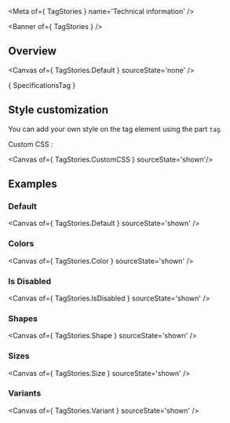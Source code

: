 
<Meta of={ TagStories } name='Technical information' />

<Banner of={ TagStories } />

## Overview

<Canvas of={ TagStories.Default } sourceState='none' />

<Markdown>{ SpecificationsTag }</Markdown>

## Style customization

You can add your own style on the tag element using the part `tag`.

Custom CSS :

<Canvas of={ TagStories.CustomCSS } sourceState='shown'/>

## Examples

### Default

<Canvas of={ TagStories.Default } sourceState='shown' />

### Colors

<Canvas of={ TagStories.Color } sourceState='shown' />

### Is Disabled

<Canvas of={ TagStories.IsDisabled } sourceState='shown' />

### Shapes

<Canvas of={ TagStories.Shape } sourceState='shown' />

### Sizes

<Canvas of={ TagStories.Size } sourceState='shown' />

### Variants

<Canvas of={ TagStories.Variant } sourceState='shown' />
